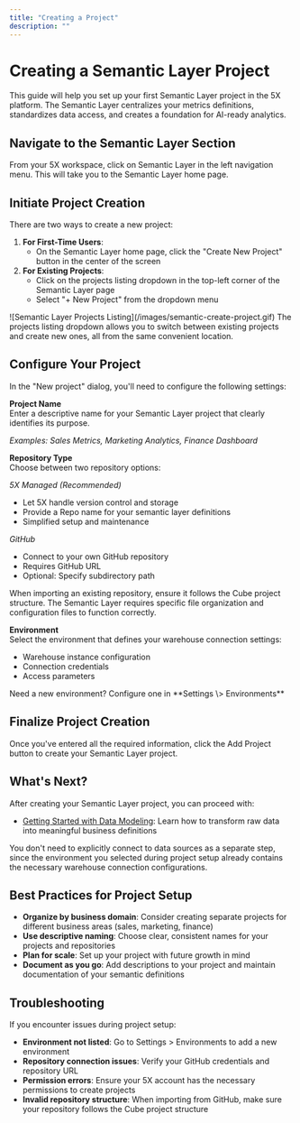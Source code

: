 ```yaml
---
title: "Creating a Project"
description: ""
---
```


# Creating a Semantic Layer Project

This guide will help you set up your first Semantic Layer project in the 5X platform. The Semantic Layer centralizes your metrics definitions, standardizes data access, and creates a foundation for AI-ready analytics.

## Navigate to the Semantic Layer Section

From your 5X workspace, click on Semantic Layer in the left navigation menu. This will take you to the Semantic Layer home page.

## Initiate Project Creation

There are two ways to create a new project:

1. **For First-Time Users**:
   - On the Semantic Layer home page, click the "Create New Project" button in the center of the screen
2. **For Existing Projects**:
   - Click on the projects listing dropdown in the top-left corner of the Semantic Layer page
   - Select "\+ New Project" from the dropdown menu

<Frame>
  ![Semantic Layer Projects Listing](/images/semantic-create-project.gif)
</Frame>

<Tip>
  The projects listing dropdown allows you to switch between existing projects and create new ones, all from the same convenient location.
</Tip>

## Configure Your Project

In the "New project" dialog, you'll need to configure the following settings:

**Project Name**\
Enter a descriptive name for your Semantic Layer project that clearly identifies its purpose.

_Examples: Sales Metrics, Marketing Analytics, Finance Dashboard_

**Repository Type**\
Choose between two repository options:

_5X Managed (Recommended)_

- Let 5X handle version control and storage
- Provide a Repo name for your semantic layer definitions
- Simplified setup and maintenance

_GitHub_

- Connect to your own GitHub repository
- Requires GitHub URL
- Optional: Specify subdirectory path

<Info>
  When importing an existing repository, ensure it follows the Cube project structure. The Semantic Layer requires specific file organization and configuration files to function correctly.
</Info>

**Environment**\
Select the environment that defines your warehouse connection settings:

- Warehouse instance configuration
- Connection credentials
- Access parameters

<Tip>
  Need a new environment? Configure one in **Settings \> Environments**
</Tip>

## Finalize Project Creation

Once you've entered all the required information, click the Add Project button to create your Semantic Layer project.

## What's Next?

After creating your Semantic Layer project, you can proceed with:

- [Getting Started with Data Modeling](./data-modeling.md): Learn how to transform raw data into meaningful business definitions

<Note>
  You don't need to explicitly connect to data sources as a separate step, since the environment you selected during project setup already contains the necessary warehouse connection configurations.
</Note>

## Best Practices for Project Setup

- **Organize by business domain**: Consider creating separate projects for different business areas (sales, marketing, finance)
- **Use descriptive naming**: Choose clear, consistent names for your projects and repositories
- **Plan for scale**: Set up your project with future growth in mind
- **Document as you go**: Add descriptions to your project and maintain documentation of your semantic definitions

## Troubleshooting

If you encounter issues during project setup:

- **Environment not listed**: Go to Settings \> Environments to add a new environment
- **Repository connection issues**: Verify your GitHub credentials and repository URL
- **Permission errors**: Ensure your 5X account has the necessary permissions to create projects
- **Invalid repository structure**: When importing from GitHub, make sure your repository follows the Cube project structure